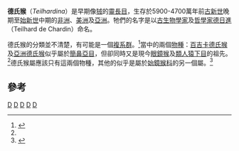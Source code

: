 {{Automatic taxobox
| taxon = Teilhardina
| authority = [[喬治·蓋洛德·辛普森|Simpson]], 1940
| fossil_range = 晚[[古新世|古新世]]至中[[始新世|始新世]]
| image = Teilhardina belgica.jpg
| image_caption = Teilhardina belgica
| status = fossil
| subdivision_ranks = [[種|種]]
| subdivision = 
* †[[克拉希登德氏猴|克拉希登德氏猴]] ''T. crassidens''
* †[[百吉卡德氏猴|百吉卡德氏猴]] ''T. belgica''
* †[[美國德氏猴|美國德氏猴]] ''T. americana''
* †[[勃蘭特德氏猴|勃蘭特德氏猴]] ''T. brandti''
* †[[德米莎德氏猴|德米莎德氏猴]] ''T. demissa''
* †[[泰紐庫拉德氏猴|泰紐庫拉德氏猴]] ''T. tenuicula''
* †[[亞洲德氏猴|亞洲德氏猴]] ''T. asiatica''
}}

'''德氏猴'''（''Teilhardina''）是早期像[[狨|狨]]的[[靈長目|靈長目]]，生存於5900-4700萬年前[[古新世|古新世]]晚期至[[始新世|始新世]]中期的[[非洲|非洲]]、[[美洲|美洲]]及[[亞洲|亞洲]]。牠們的名字是以[[古生物學家|古生物學家]]及[[哲學家|哲學家]][[德日進|德日進]]（Teilhard de Chardin）命名。

德氏猴的分類並不清楚，有可能是一個[[複系群|複系群]]。<ref name=Mikko_hap>{{Cite web|author=Mikko Haaramo|date=2004-01-17|title=Mikko's Phylogeny Archive: Primates|accessdate=2008-02-09|url=http://www.fmnh.helsinki.fi/users/haaramo/Metazoa/deuterostoma/chordata/Synapsida/Eutheria/Primates/Primates.htm|deadurl=yes|archiveurl=https://web.archive.org/web/20080110131756/http://www.fmnh.helsinki.fi/users/haaramo/Metazoa/Deuterostoma/Chordata/Synapsida/Eutheria/Primates/Primates.htm|archivedate=2008-01-10}}</ref>當中的兩個[[物種|物種]]：[[百吉卡德氏猴|百吉卡德氏猴]]及[[亞洲德氏猴|亞洲德氏猴]]似乎屬於[[簡鼻亞目|簡鼻亞目]]，但卻同時又是現今[[眼鏡猴|眼鏡猴]]及[[類人猿下目|類人猿下目]]的祖先。<ref name=Mikko_hap/>德氏猴屬應該只有這兩個物種，其他的似乎是屬於[[始鏡猴科|始鏡猴科]]的另一個屬。<ref name=Mikko_omo>{{Cite web|author=Mikko Haaramo|date=2004-01-17|title=Mikko's Phylogeny Archive: Omomyidae - Anaptomorphinae|accessdate=2008-02-09|url=http://www.fmnh.helsinki.fi/users/haaramo/Metazoa/deuterostoma/chordata/Synapsida/Eutheria/Primates/tarsiiformes/anaptomorphinae.htm|deadurl=yes|archiveurl=https://web.archive.org/web/20080128214430/http://www.fmnh.helsinki.fi/users/haaramo/Metazoa/Deuterostoma/Chordata/Synapsida/Eutheria/Primates/Tarsiiformes/Anaptomorphinae.htm|archivedate=2008-01-28}}</ref>

==參考==
{{reflist}}
{{簡鼻亞目|Ha.}}
{{Taxonbar|from=Q3278562}}

[[Category:簡鼻亞目|D]]
[[Category:始鏡猴科|D]]
[[Category:始新世哺乳類|D]]
[[Category:古新世哺乳類|D]]
[[Category:1940年描述的分类群|D]]